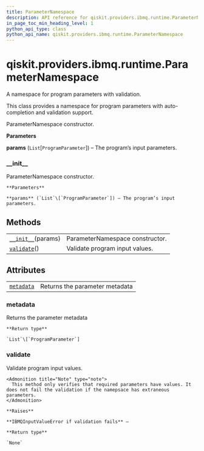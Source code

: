 ```yaml
---
title: ParameterNamespace
description: API reference for qiskit.providers.ibmq.runtime.ParameterNamespace
in_page_toc_min_heading_level: 1
python_api_type: class
python_api_name: qiskit.providers.ibmq.runtime.ParameterNamespace
---
```


# qiskit.providers.ibmq.runtime.ParameterNamespace

<Class id="qiskit.providers.ibmq.runtime.ParameterNamespace" isDedicatedPage={true} github="https://github.com/qiskit/qiskit-ibmq-provider/tree/stable/0.15/qiskit/providers/ibmq/runtime/runtime_program.py" signature="ParameterNamespace(params)">
  A namespace for program parameters with validation.

  This class provides a namespace for program parameters with auto-completion and validation support.

  ParameterNamespace constructor.

  **Parameters**

  **params** (`List`\[`ProgramParameter`]) – The program’s input parameters.

  ### \_\_init\_\_

  <Function id="qiskit.providers.ibmq.runtime.ParameterNamespace.__init__" name="__init__" signature="__init__(params)">
    ParameterNamespace constructor.

    **Parameters**

    **params** (`List`\[`ProgramParameter`]) – The program’s input parameters.
  </Function>

  ## Methods

  |                                                                                                                                              |                                 |
  | -------------------------------------------------------------------------------------------------------------------------------------------- | ------------------------------- |
  | [`__init__`](#qiskit.providers.ibmq.runtime.ParameterNamespace.__init__ "qiskit.providers.ibmq.runtime.ParameterNamespace.__init__")(params) | ParameterNamespace constructor. |
  | [`validate`](#qiskit.providers.ibmq.runtime.ParameterNamespace.validate "qiskit.providers.ibmq.runtime.ParameterNamespace.validate")()       | Validate program input values.  |

  ## Attributes

  |                                                                                                                                      |                                |
  | ------------------------------------------------------------------------------------------------------------------------------------ | ------------------------------ |
  | [`metadata`](#qiskit.providers.ibmq.runtime.ParameterNamespace.metadata "qiskit.providers.ibmq.runtime.ParameterNamespace.metadata") | Returns the parameter metadata |

  ### metadata

  <Function id="qiskit.providers.ibmq.runtime.ParameterNamespace.metadata" name="metadata" signature="property metadata">
    Returns the parameter metadata

    **Return type**

    `List`\[`ProgramParameter`]
  </Function>

  ### validate

  <Function id="qiskit.providers.ibmq.runtime.ParameterNamespace.validate" name="validate" signature="validate()">
    Validate program input values.

    <Admonition title="Note" type="note">
      This method only verifies that required parameters have values. It does not fail the validation if the namepsace has extraneous parameters.
    </Admonition>

    **Raises**

    **IBMQInputValueError if validation fails** –

    **Return type**

    `None`
  </Function>
</Class>

